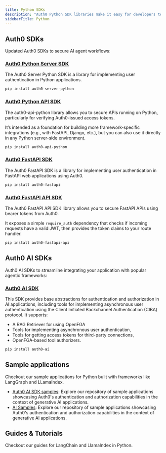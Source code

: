 ```yaml
---
title: Python SDKs
description: "Auth0 Python SDK libraries make it easy for developers to integrate with and secure any AI agent workflow."
sidebarTitle: Python
---
```


## Auth0 SDKs

Updated Auth0 SDKs to secure AI agent workflows:

### [Auth0 Python Server SDK](https://github.com/auth0/auth0-server-python/tree/main/packages/auth0_server_python)

The Auth0 Server Python SDK is a library for implementing user authentication in Python applications.

```bash
pip install auth0-server-python
```

### [Auth0 Python API SDK](https://github.com/auth0/auth0-server-python/tree/main/packages/auth0_api_python)

The auth0-api-python library allows you to secure APIs running on Python, particularly for verifying Auth0-issued access tokens.

It’s intended as a foundation for building more framework-specific integrations (e.g., with FastAPI, Django, etc.), but you can also use it directly in any Python server-side environment.

```bash
pip install auth0-api-python
```

### [Auth0 FastAPI SDK](https://github.com/auth0/auth0-server-python/tree/main/packages/auth0_fastapi)

The Auth0 FastAPI SDK is a library for implementing user authentication in FastAPI web applications using Auth0.

```bash
pip install auth0-fastapi
```

### [Auth0 FastAPI API SDK](https://github.com/auth0/auth0-server-python/tree/main/packages/auth0_fastapi_api)

The Auth0 FastAPI API SDK library allows you to secure FastAPI APIs using bearer tokens from Auth0.

It exposes a simple `require_auth` dependency that checks if incoming requests have a valid JWT, then provides the token claims to your route handler.

```bash
pip install auth0-fastapi-api
```

## Auth0 AI SDKs

Auth0 AI SDKs to streamline integrating your application with popular agentic frameworks:

### [Auth0 AI SDK](https://github.com/auth0-lab/auth0-ai-python)

This SDK provides base abstractions for authentication and authorization in AI applications, including tools for implementing asynchronous user authentication using the Client Initiated Backchannel Authentication (CIBA) protocol. It supports:

- A RAG Retriever for using OpenFGA
- Tools for implementing asynchronous user authentication,
- Tools for getting access tokens for third-party connections,
- OpenFGA-based tool authorizers.

```bash
pip install auth0-ai
```

## Sample applications

Checkout our sample applications for Python built with frameworks like LangGraph and LLamaIndex.

- [Auth0 AI SDK samples](https://github.com/auth0-lab/auth0-ai-python/tree/main/examples): Explore our repository of sample applications showcasing Auth0's authentication and authorization capabilities in the context of generative AI applications.
- [AI Samples](https://github.com/auth0-samples/auth0-ai-samples): Explore our repository of sample applications showcasing Auth0's authentication and authorization capabilities in the context of generative AI applications.

## Guides & Tutorials

Checkout our guides for LangChain and LlamaIndex in Python.

<Columns cols={2}>
<Card title="Check Google Calendar Availability" href="/how-tos/check-google-calendar-availability" icon="google" iconType="solid" horizontal />
<Card title="List GitHub Repositories" href="/how-tos/list-github-repositories" icon="github" iconType="solid" horizontal />
<Card title="List Slack Channels" href="/how-tos/list-slack-channels" icon="slack" iconType="solid" horizontal />
</Columns>
